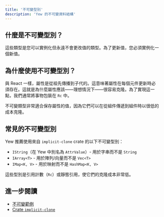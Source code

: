```yaml
---
title: '不可變型別'
description: 'Yew 的不可變資料結構'
---
```


## 什麼是不可變型別？

這些類型是您可以實例化但永遠不會更改值的類型。為了更新值，您必須實例化一個新值。

## 為什麼使用不可變型別？

與 React 一樣，屬性是從祖先傳播到子代的。這意味著屬性在每個元件更新時必須存在。這就是為什麼屬性應該——理想情況下——很容易克隆。為了實現這一點，我們通常將事物包裝在 `Rc` 中。

不可變類型非常適合保存屬性的值，因為它們可以在從組件傳遞到組件時以很低的成本克隆。

## 常見的不可變型別

Yew 推薦使用來自 `implicit-clone` crate 的以下不可變型別：

- `IString`（在 Yew 中別名為 `AttrValue`）- 用於字串而不是 `String`
- `IArray<T>` - 用於陣列/向量而不是 `Vec<T>`
- `IMap<K, V>` - 用於映射而不是 `HashMap<K, V>`

這些型別是引用計數（`Rc`）或靜態引用，使它們的克隆成本非常低。

## 進一步閱讀

- [不可變範例](https://github.com/yewstack/yew/tree/master/examples/immutable)
- [Crate `implicit-clone`](https://docs.rs/implicit-clone/)
